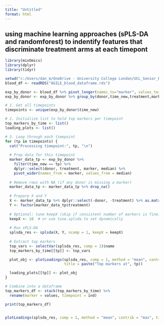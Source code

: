 ```yaml
---
title: "Untitled"
format: html
---
```


## using machine learning approaches (sPLS-DA and randomforest) to indentify features that discriminate treatment arms at each timepont
```r
library(mixOmics)
library(dplyr)
library(tidyr)
```


```r
setwd("c:/Users/dan_m/OneDrive - University College London/UCL_Senior_Research_Fellow/AGILE/Blood/sub_clustering")
blood_df <- readRDS("AGILE_blood_dataframe.rds")
```


```r
exp_by_donor <- blood_df %>% pivot_longer(names_to="marker", values_to="expression", cols=c(1:31))
exp_by_donor <- exp_by_donor %>% group_by(donor,time_new,treatment,marker) %>% summarise(median = median(expression), .groups="drop")
```

```r
# 1. Get all timepoints
timepoints <- unique(exp_by_donor$time_new)

# 2. Initialize list to hold top markers per timepoint
top_markers_by_time <- list()
loading_plots <- list()

# 3. Loop through each timepoint
for (tp in timepoints) {
  cat("Processing timepoint:", tp, "\n")
  
  # Prep data for this timepoint
  marker_data_tp <- exp_by_donor %>%
    filter(time_new == tp) %>%
    dplyr::select(donor, treatment, marker, median) %>%
    pivot_wider(names_from = marker, values_from = median)
  
  # Remove rows with NA (if any donor is missing a marker)
  marker_data_tp <- marker_data_tp %>% drop_na()
  
  # Prepare X and Y
  X <- marker_data_tp %>% dplyr::select(-donor, -treatment) %>% as.matrix()
  Y <- factor(marker_data_tp$treatment)
  
  # Optional: tune keepX (skip if consistent number of markers is fine)
  keepX <- 10  # or use tune.splsda to set dynamically
  
  # Run sPLS-DA
  splsda_res <- splsda(X, Y, ncomp = 1, keepX = keepX)
  
  # Extract top markers
  top_vars <- selectVar(splsda_res, comp = 1)$name
  top_markers_by_time[[tp]] <- top_vars

  plot_obj <- plotLoadings(splsda_res, comp = 1, method = "mean", contrib = "max",
                           title = paste("Top markers at", tp))

  loading_plots[[tp]] <- plot_obj
}

# Combine into a dataframe
top_markers_df <- stack(top_markers_by_time) %>%
  rename(marker = values, timepoint = ind)

print(top_markers_df)



```
```r
plotLoadings(splsda_res, comp = 1, method = "mean", contrib = "max", title = paste("Top markers at", tp))

```